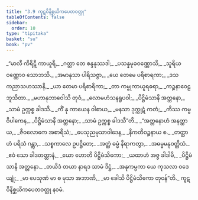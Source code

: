 ```yaml
---
title: "3.9 ကူဋဝိနိစ္ဆယိကပေတဝတ္ထု"
tableOfContents: false
sidebar:
  order: 10
type: "tipitaka"
basket: "su"
book: "pv"
---
```



<DynamicBreadcrumb />

<Division number="499" book="pv">

<Paragraph number="541" type="verses" book="pv">
_“မာလီ ကိရိဋီ ကာယူရီ,_  
_ဂတ္တာ တေ စန္ဒနုဿဒါ;_  
_ပသန္နမုခဝဏ္ဏောသိ,_  
_သူရိယဝဏ္ဏောဝ သောဘသိ._  

</Paragraph>

</Division>
<Division number="500" book="pv">

<Paragraph number="542" type="verses" book="pv">
_အမာနုသာ ပါရိသဇ္ဇာ,_  
_ယေ တေမေ ပရိစာရကာ;_  
_ဒသ ကညာသဟဿာနိ,_  
_ယာ တေမာ ပရိစာရိကာ;_  
_တာ ကမ္ဗုကာယူရဓရာ,_  
_ကဉ္စနာဝေဠဘူသိတာ._  

</Paragraph>

</Division>
<Division number="501" book="pv">

<Paragraph number="543" type="verses" book="pv">
_မဟာနုဘာဝေါသိ တုဝံ,_  
_လောမဟံသနရူပဝါ;_  
_ပိဋ္ဌိမံသာနိ အတ္တနော,_  
_သာမံ ဥက္ကစ္စ ခါဒသိ._  

</Paragraph>

</Division>
<Division number="502" book="pv">

<Paragraph number="544" type="verses" book="pv">
_ကိံ နု ကာယေန ဝါစာယ,_  
_မနသာ ဒုက္ကုဋံ ကတံ;_  
_ကိဿ ကမ္မဝိပါကေန,_  
_ပိဋ္ဌိမံသာနိ အတ္တနော;_  
_သာမံ ဥက္ကစ္စ ခါဒသီ”တိ._  

</Paragraph>

</Division>
<Division number="503" book="pv">

<Paragraph number="545" type="verses" book="pv">
_“အတ္တနောဟံ အနတ္ထာယ,_  
_ဇီဝလောကေ အစာရိသံ;_  
_ပေသုညမုသာဝါဒေန,_  
_နိကတိဝဉ္စနာယ စ._  

</Paragraph>

</Division>
<Division number="504" book="pv">

<Paragraph number="546" type="verses" book="pv">
_တတ္ထာဟံ ပရိသံ ဂန္တွာ,_  
_သစ္စကာလေ ဥပဋ္ဌိတေ;_  
_အတ္ထံ ဓမ္မံ နိရာကတွာ,_  
_အဓမ္မမနုဝတ္တိသံ._  

</Paragraph>

</Division>
<Division number="505" book="pv">

<Paragraph number="547" type="verses" book="pv">
_ဧဝံ သော ခါဒတတ္တာနံ,_  
_ယော ဟောတိ ပိဋ္ဌိမံသိကော;_  
_ယထာဟံ အဇ္ဇ ခါဒါမိ,_  
_ပိဋ္ဌိမံသာနိ အတ္တနော._  

</Paragraph>

</Division>
<Division number="506" book="pv">

<Paragraph number="548" type="verses" book="pv">
_တယိဒံ တယာ နာရဒ သာမံ ဒိဋ္ဌံ,_  
_အနုကမ္ပကာ ယေ ကုသလာ ဝဒေယျုံ;_  
_မာ ပေသုဏံ မာ စ မုသာ အဘာဏိ,_  
_မာ ခေါသိ ပိဋ္ဌိမံသိကော တုဝန်”တိ._  


</Paragraph>
</Division>

<Paragraph number="549" type="center" book="pv">
ကူဋဝိနိစ္ဆယိကပေတဝတ္ထု နဝမံ.
</Paragraph>
